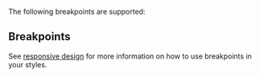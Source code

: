 

<Meta title="Guides/Theming/Design Tokens/Breakpoints" />

<DocsHeader title="Breakpoints" recipePath="src/theme/breakpoints.ts" />

The following breakpoints are supported:

## Breakpoints

<Breakpoints />

See [responsive design](/?path=/docs/guides-styling-concepts-responsive-design--docs) for more information on how to use breakpoints in your styles.
